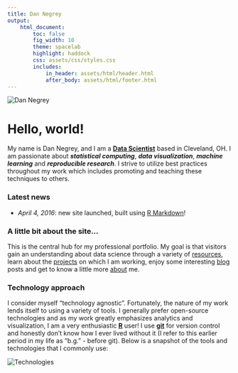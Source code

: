 ```yaml
---
title: Dan Negrey
output:
    html_document:
        toc: false
        fig_width: 10
        theme: spacelab
        highlight: haddock
        css: assets/css/styles.css
        includes:
            in_header: assets/html/header.html
            after_body: assets/html/footer.html
---
```


<img id="dnegrey" src="assets/img/dnegrey.jpg" alt="Dan Negrey"/>

# Hello, world!

My name is Dan Negrey, and I am a **[Data Scientist](https://en.wikipedia.org/wiki/Data_science)** based in Cleveland, OH. I am passionate about ***statistical computing***, ***data visualization***, ***machine learning*** and ***reproducible research***. I strive to utilize best practices throughout my work which includes promoting and teaching these techniques to others.

### Latest news

* *April 4, 2016*: new site launched, built using [R Markdown](http://rmarkdown.rstudio.com/)!

### A little bit about the site...

This is the central hub for my professional portfolio. My goal is that visitors gain an understanding about data science through a variety of [resources](/resources), learn about the [projects](/projects) on which I am working, enjoy some interesting [blog](/blog) posts and get to know a little more [about](/about) me.

### Technology approach

I consider myself "technology agnostic". Fortunately, the nature of my work lends itself to using a variety of tools. I generally prefer open-source technologies and as my work greatly emphasizes analytics and visualization, I am a very enthusiastic **[R](https://www.r-project.org/)** user! I use **[git](https://git-scm.com/)** for version control and honestly don't know how I ever lived without it (I refer to this earlier period in my life as "b.g." - before git). Below is a snapshot of the tools and technologies that I commonly use:

<img id="technologies" src="assets/img/technologies.png" alt="Technologies"/>

\  

\  

\  
